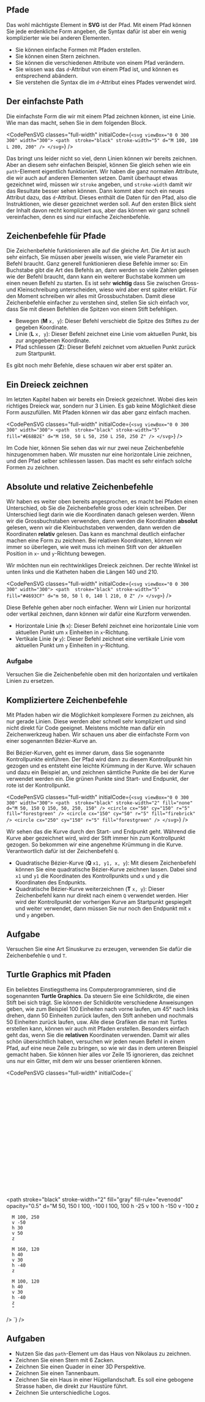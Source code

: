 
## Pfade

Das wohl mächtigste Element in **SVG** ist der Pfad. Mit einem Pfad können Sie jede erdenkliche Form angeben, die Syntax dafür ist aber ein wenig komplizierter wie bei anderen Elementen.

<LearningGoals>

- Sie können einfache Formen mit Pfaden erstellen.
- Sie können einen Stern zeichnen.
- Sie können die verschiedenen Attribute von einem Pfad verändern.
- Sie wissen was das `d`-Attribut von einem Pfad ist, und können es entsprechend abändern.
- Sie verstehen die Syntax die im `d`-Attribut eines Pfades verwendet wird.

</LearningGoals>

## Der einfachste Path

Die einfachste Form die wir mit einem Pfad zeichnen können, ist eine Linie. Wie man das macht, sehen Sie in dem folgenden Block.

<CodePenSVG
  classes="full-width"
  initialCode={`<svg viewBox="0 0 300 300" width="300">
    <path  stroke="black" stroke-width="5"
      d="M 100, 100 L 200, 200"
    />
</svg>`}
/>

Das bringt uns leider nicht so viel, denn Linien können wir bereits zeichnen. Aber an diesem sehr einfachen Beispiel, können Sie gleich sehen wie ein `path`-Element eigentlich funktioniert. Wir haben die ganz normalen Attribute, die wir auch auf anderen Elementen setzen. Damit überhaupt etwas gezeichnet wird, müssen wir `stroke` angeben, und `stroke-width` damit wir das Resultate besser sehen können. Dann kommt aber noch ein neues Attribut dazu, das `d`-Attribut. Dieses enthält die Daten für den Pfad, also die Instruktionen, wie dieser gezeichnet werden soll. Auf den ersten Blick sieht der Inhalt davon recht kompliziert aus, aber das können wir ganz schnell vereinfachen, denn es sind nur einfache Zeichenbefehle.

<Section classes="important">

## Zeichenbefehle für Pfade

Die Zeichenbefehle funktionieren alle auf die gleiche Art. Die Art ist auch sehr einfach, Sie müssen aber jeweils wissen, wie viele Parameter ein Befehl braucht. Ganz generell funktionieren diese Befehle immer so: Ein Buchstabe gibt die Art des Befehls an, dann werden so viele Zahlen gelesen wie der Befehl braucht, dann kann ein weiterer Buchstabe kommen um einen neuen Befehl zu starten. Es ist sehr **wichtig** dass Sie zwischen Gross- und Kleinschreibung unterscheiden, wieso wird aber erst später erklärt. Für den Moment schreiben wir alles mit Grossbuchstaben. Damit diese Zeichenbefehle einfacher zu verstehen sind, stellen Sie sich einfach vor, dass Sie mit diesen Befehlen die Spitzen von einem Stift befehligen.

- Bewegen (**M** `x, y`): Dieser Befehl verschiebt die Spitze des Stiftes zu der gegeben Koordinate.
- Linie (**L** `x, y`): Dieser Befehl zeichnet eine Linie vom aktuellen Punkt, bis zur angegebenen Koordinate.
- Pfad schliessen (**Z**): Dieser Befehl zeichnet vom aktuellen Punkt zurück zum Startpunkt.

Es gibt noch mehr Befehle, diese schauen wir aber erst später an.

</Section>

## Ein Dreieck zeichnen

Im letzten Kapitel haben wir bereits ein Dreieck gezeichnet. Wobei dies kein richtiges Dreieck war, sondern nur 3 Linien. Es gab keine Möglichkeit diese Form auszufüllen. Mit Pfaden können wir das aber ganz einfach machen.

<CodePenSVG
  classes="full-width"
  initialCode={`<svg viewBox="0 0 300 300" width="300">
    <path  stroke="black"
      stroke-width="5"
      fill="#E68B2E"
      d="M 150, 50 L 50, 250 L 250, 250 Z"
    />
</svg>`}
/>

Im Code hier, können Sie sehen das wir nur zwei neue Zeichenbefehle hinzugenommen haben. Wir mussten nur eine horizontale Linie zeichnen, und den Pfad selber schliessen lassen. Das macht es sehr einfach solche Formen zu zeichnen.

<Section>

## Absolute und relative Zeichenbefehle

Wir haben es weiter oben bereits angesprochen, es macht bei Pfaden einen Unterschied, ob Sie die Zeichenbefehle gross oder klein schreiben. Der Unterschied liegt darin wie die Koordinaten danach gelesen werden. Wenn wir die Grossbuchstaben verwenden, dann werden die Koordinaten **absolut** gelesen, wenn wir die Kleinbuchstaben verwenden, dann werden die Koordinaten **relativ** gelesen. Das kann es manchmal deutlich einfacher machen eine Form zu zeichnen. Bei relativen Koordinaten, können wir immer so überlegen, wie weit muss ich meinen Stift von der aktuellen Position in `x`- und `y`-Richtung bewegen.

Wir möchten nun ein rechtwinkliges Dreieck zeichnen. Der rechte Winkel ist unten links und die Katheten haben die Längen 140 und 210.

<CodePenSVG
  classes="full-width"
  initialCode={`<svg viewBox="0 0 300 300" width="300">
    <path  stroke="black"
      stroke-width="5"
      fill="#4693CF"
      d="m 50, 50 l 0, 140 l 210, 0 Z"
    />
</svg>`}
/>

Diese Befehle gehen aber noch einfacher. Wenn wir Linien nur horizontal oder vertikal zeichnen, dann können wir dafür eine Kurzform verwenden.

- Horizontale Linie (**h** `x`): Dieser Befehl zeichnet eine horizontale Linie vom aktuellen Punkt um `x` Einheiten in `x`-Richtung.
- Vertikale Linie (**v** `y`): Dieser Befehl zeichnet eine vertikale Linie vom aktuellen Punkt um `y` Einheiten in `y`-Richtung.

### Aufgabe

Versuchen Sie die Zeichenbefehle oben mit den horizontalen und vertikalen Linien zu ersetzen.

</Section>

## Kompliziertere Zeichenbefehle

Mit Pfaden haben wir die Möglichkeit komplexere Formen zu zeichnen, als nur gerade Linien. Diese werden aber schnell sehr kompliziert und sind nicht direkt für Code geeignet. Meistens möchte man dafür ein Zeichenwerkzeug haben. Wir schauen uns aber die einfachste Form von einer sogenannten Bézier-Kurve an.

Bei Bézier-Kurven, geht es immer darum, dass Sie sogenannte Kontrollpunkte einführen. Der Pfad wird dann zu diesem Kontrollpunkt hin gezogen und es entsteht eine leichte Krümmung in der Kurve. Wir schauen und dazu ein Beispiel an, und zeichnen sämtliche Punkte die bei der Kurve verwendet werden ein. Die grünen Punkte sind Start- und Endpunkt, der rote ist der Kontrollpunkt.

<CodePenSVG
  classes="full-width"
  initialCode={`<svg viewBox="0 0 300 300" width="300">
    <path  stroke="black"
      stroke-width="2"
      fill="none"
      d="M 50, 150 Q 150, 50, 250, 150"
    />
    <circle cx="50" cy="150" r="5" fill="forestgreen" />
    <circle cx="150" cy="50" r="5" fill="firebrick" />
    <circle cx="250" cy="150" r="5" fill="forestgreen" />
</svg>`}
/>

Wir sehen das die Kurve durch den Start- und Endpunkt geht. Während die Kurve aber gezeichnet wird, wird der Stift immer hin zum Kontrollpunkt gezogen. So bekommen wir eine angenehme Krümmung in die Kurve. Verantwortlich dafür ist der Zeichenbefehl `Q`.

- Quadratische Bézier-Kurve (**Q** `x1, y1, x, y`): Mit diesem Zeichenbefehl können Sie eine quadratische Bézier-Kurve zeichnen lassen. Dabei sind `x1` und `y1` die Koordinaten des Kontrollpunkts und `x` und `y` die Koordinaten des Endpunkts.
- Quadratische Bézier-Kurve weiterzeichnen (**T** `x, y`): Dieser Zeichenbefehl kann nur direkt nach einem `Q` verwendet werden. Hier wird der Kontrollpunkt der vorherigen Kurve am Startpunkt gespiegelt und weiter verwendet, dann müssen Sie nur noch den Endpunkt mit `x` und `y` angeben.

<Section classes="exercise">

## Aufgabe

Versuchen Sie eine Art Sinuskurve zu erzeugen, verwenden Sie dafür die Zeichenbefehle `Q` und `T`.

</Section>

## Turtle Graphics mit Pfaden

Ein beliebtes Einstiegsthema ins Computerprogrammieren, sind die sogenannten **Turtle Graphics**. Da steuern Sie eine Schildkröte, die einen Stift bei sich trägt. Sie können der Schildkröte verschiedene Anweisungen geben, wie zum Beispiel 100 Einheiten nach vorne laufen, um 45° nach links drehen, dann 50 Einheiten zurück laufen, den Stift anheben und nochmals 50 Einheiten zurück laufen, usw. Alle diese Grafiken die man mit Turtles erstellen kann, können wir auch mit Pfaden erstellen. Besonders einfach geht das, wenn Sie die **relativen** Koordinaten verwenden. Damit wir alles schön übersichtlich haben, versuchen wir jeden neuen Befehl in einem Pfad, auf eine neue Zeile zu bringen, so wie wir das in dem unteren Beispiel gemacht haben. Sie können hier alles vor Zeile 15 ignorieren, das zeichnet uns nur ein Gitter, mit dem wir uns besser orientieren können.

<CodePenSVG
  classes="full-width"
  initialCode={`<svg viewBox="0 0 300 300" width="300">
  <!-- Gibt uns ein Gitter, an dem wir uns orientieren können. -->
  <defs>
    <pattern id="smallGrid" width="10" height="10" patternUnits="userSpaceOnUse">
      <path d="M 10 0 L 0 0 0 10" fill="none" stroke="gray" stroke-width="0.5"/>
    </pattern>
    <pattern id="grid" width="50" height="50" patternUnits="userSpaceOnUse">
      <rect width="50" height="50" fill="url(#smallGrid)"/>
      <path d="M 50 0 L 0 0 0 50" fill="none" stroke="gray" stroke-width="1"/>
    </pattern>
  </defs>
  <rect width="100%" height="100%" fill="url(#grid)" />
  <!-- Gitter fertig. -->

  <path stroke="black"
    stroke-width="2"
    fill="gray"
    fill-rule="evenodd"
    opacity="0.5"
    d="M 50, 150
      l 100, -100
      l 100, 100
      h -25
      v 100
      h -150
      v -100
      z

      M 100, 250
      v -50
      h 30
      v 50
      z

      M 160, 120
      h 40
      v 30
      h -40
      z

      M 100, 120
      h 40
      v 30
      h -40
      z
      "
  />
  </svg>`}
/>

<Section classes="exercise">

## Aufgaben

- Nutzen Sie das `path`-Element um das Haus von Nikolaus zu zeichnen.
- Zeichnen Sie einen Stern mit 6 Zacken.
- Zeichnen Sie einen Quader in einer 3D Perspektive.
- Zeichnen Sie einen Tannenbaum.
- Zeichnen Sie ein Haus in einer Hügellandschaft. Es soll eine gebogene Strasse haben, die direkt zur Haustüre führt.
- Zeichnen Sie unterschiedliche Logos.

</Section>
